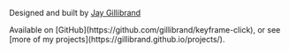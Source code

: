 Designed and built by [Jay Gillibrand](https://www.linkedin.com/in/jay-gillibrand/)

<span className="text-balance">
  Available on [GitHub](https://github.com/gillibrand/keyframe-click), or see [more of my
  projects](https://gillibrand.github.io/projects/).
</span>
